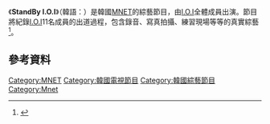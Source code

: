 {{Notability Unreferenced |time=2017-02-17T18:57:04+00:00}}
{{電視節目信息框
|名稱       =  StandBy I.O.I
|原名       = {{lang|kor|}} 
|圖片       = [[File:StandBy_I.O.I_Logo.jpg|280px]]
|圖說       = 
|類型       = [[綜藝節目|綜藝節目]]、[[真人秀|真人秀]]
|主持       = [[I.O.I|I.O.I]]
|地區       = {{KOR}}
|語言       = [[韓語|韓語]]
|製片人     = 
|developer  =
|每集長     = 約60分鐘
|電視臺     = [[Mnet|Mnet]]
|視頻制式   = [[1080i|1080i]] ([[HDTV|HDTV]])
|音頻制式   = [[立體聲|立體聲]]
|首播國家   = {{KOR}}
|集數       = 2集
|開始       = {{start date|2016|4|22}}
|結束       =  {{end date|2016|4|29}}
|官方網站   = 
|tv_com_id  = 
|related    = [[連線朋友I.O.I|連線朋友I.O.I]]
|}}

《'''StandBy I.O.I'''》（韓語：）是韓國[[MNET|MNET]]的綜藝節目，由[[I.O.I|I.O.I]]全體成員出演。節目將紀錄[[I.O.I|I.O.I]]11名成員的出道過程，包含錄音、寫真拍攝、練習現場等等的真實綜藝<ref>{{cite web|url=http://www.allthatstar.com/view.php?action=1795&postID=232422|title=Mnet推I.O.I专属真人秀 纪录出道全过程|publisher=|access-date=2017-02-06|archive-url=https://web.archive.org/web/20170207031719/http://www.allthatstar.com/view.php?action=1795&postID=232422|archive-date=2017-02-07|dead-url=yes}}</ref>。

==參考資料==
{{Reflist}}
{{I.O.I}}
{{TV-stub}}

[[Category:MNET|Category:MNET]]
[[Category:韓國電視節目|Category:韓國電視節目]]
[[Category:韓國綜藝節目|Category:韓國綜藝節目]]
[[Category:Mnet|Category:Mnet]]